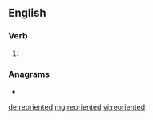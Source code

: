 ==English==

===Verb===
{{head|en|verb form}}

# {{en-past of|reorient}}

===Anagrams===
* {{l|en|retrodiene}}

[[de:reoriented]]
[[mg:reoriented]]
[[vi:reoriented]]